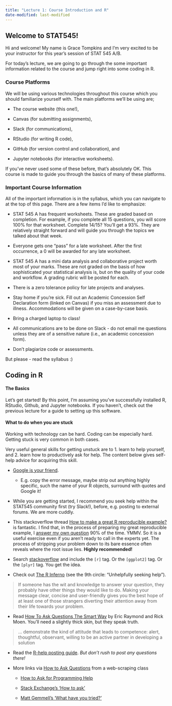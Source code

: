 ```yaml
---
title: "Lecture 1: Course Introduction and R"
date-modified: last-modified
---
```


## Welcome to STAT545!

Hi and welcome! My name is Grace Tompkins and I'm very excited to be your instructor for this year's session of STAT 545 A/B.

For today's lecture, we are going to go through the some important information related to the course and jump right into some coding in R.

### Course Platforms

We will be using various technologies throughout this course which you should familiarize yourself with. The main platforms we'll be using are;

-   The course website (this one!),

-   Canvas (for submitting assignments),

-   Slack (for communications),

-   RStudio (for writing R code),

-   GitHub (for version control and collaboration), and

-   Jupyter notebooks (for interactive worksheets).

If you've never used some of these before, that's absolutely OK. This course is made to guide you through the basics of many of these platforms.

### Important Course Information

All of the important information is in the syllabus, which you can navigate to at the top of this page. There are a few items I'd like to emphasize:

-   STAT 545 A has frequent worksheets. These are graded based on completion. For example, if you complete all 15 questions, you will score 100% for that worksheet. Complete 14/15? You'll get a 93%. They are relatively straight forward and will guide you through the topics we talked about that week.

-   Everyone gets one "pass" for a late worksheet. After the first occurrence, a 0 will be awarded for any late worksheet.

-   STAT 545 A has a mini data analysis and collaborative project worth most of your marks. These are not graded on the basis of how sophisticated your statistical analysis is, but on the quality of your code and workflow. A grading rubric will be posted for each.

-   There is a zero tolerance policy for late projects and analyses.

-   Stay home if you're sick. Fill out an Academic Concession Self Declaration form (linked on Canvas) if you miss an assessment due to illness. Accommodations will be given on a case-by-case basis.

-   Bring a charged laptop to class!

-   All communications are to be done on Slack - do not email me questions unless they are of a sensitive nature (i.e., an academic concession form).

-   Don't plagiarize code or assessments.

But please - read the syllabus :)

## Coding in R

#### The Basics

Let's get started! By this point, I'm assuming you've successfully installed R, RStudio, Github, and Jupyter notebooks. If you haven't, check out the previous lecture for a guide to setting up this software.

#### **What to do when you are stuck**

Working with technology can be hard. Coding can be especially hard. Getting stuck is very common in both cases.

Very useful general skills for getting unstuck are to 1. learn to help yourself, and 2. learn how to productively ask for help. The content below gives self-help advice for acquiring this skill.

-   [Google is your friend](http://xkcd.com/627/).

    -   E.g. copy the error message, maybe strip out anything highly specific, such the name of your R objects, surround with quotes and Google it!

-   While you are getting started, I recommend you seek help within the STAT545 community first (try Slack!), before, e.g. posting to external forums. We are more cuddly.

-   This stackoverflow thread [How to make a great R reproducible example?](http://stackoverflow.com/questions/5963269/how-to-make-a-great-r-reproducible-example/5963610#5963610) is fantastic. I find that, in the process of preparing my great reproducible example, I [answer my own question](http://htmlpreview.github.io/?https://gist.githubusercontent.com/jennybc/58466fd018823302f398/raw/4c7059558e1525b482f1ee794a5828ca8999bf98/2014-07-25_wrapper-graphics-dev-open-close.html) 90% of the time. YMMV. So it is a useful exercise even if you aren’t ready to call in the experts yet. The process of stripping your problem down to its bare essence often reveals where the root issue lies. **Highly recommended!**

-   Search [stackoverflow](http://stackoverflow.com/) and include the `[r]` tag. Or the `[ggplot2]` tag. Or the `[plyr]` tag. You get the idea.

-   Check out [The R Inferno](http://www.burns-stat.com/documents/books/the-r-inferno/) (see the 9th circle: “Unhelpfully seeking help”).

> If someone has the wit and knowledge to answer your question, they probably have other things they would like to do. Making your message clear, concise and user-friendly gives you the best hope of at least one of those strangers diverting their attention away from their life towards your problem.

-   Read [How To Ask Questions The Smart Way](http://www.catb.org/~esr/faqs/smart-questions.html) by Eric Raymond and Rick Moen. You’ll need a slightly thick skin, but they speak truth.

> … demonstrate the kind of attitude that leads to competence: alert, thoughtful, observant, willing to be an active partner in developing a solution

-   Read the [R-help posting guide](http://www.r-project.org/posting-guide.html). *But don’t rush to post any questions there!*

-   More links via [How to Ask Questions](https://github.com/ireapps/scraping-class/blob/master/notes/how-to-ask-questions.md) from a web-scraping class

    -   [How to Ask for Programming Help](http://codingkilledthecat.wordpress.com/2012/06/26/how-to-ask-for-programming-help/)

    -   [Stack Exchange’s ‘How to ask’](https://codereview.stackexchange.com/help/how-to-ask)

    -   [Matt Gemmell’s ‘What have you tried?’](http://mattgemmell.com/what-have-you-tried/)
